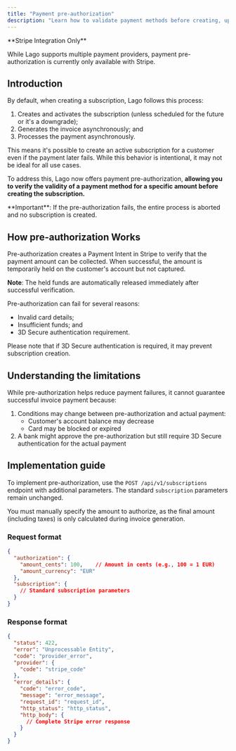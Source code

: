 ```yaml
---
title: "Payment pre-authorization"
description: "Learn how to validate payment methods before creating, upgrading, or downgrading customer subscriptions."
---
```


<Warning>
  **Stripe Integration Only**
  
  While Lago supports multiple payment providers, payment pre-authorization is currently only available with Stripe.
</Warning>

## Introduction

By default, when creating a subscription, Lago follows this process:

1. Creates and activates the subscription (unless scheduled for the future or it's a downgrade);
2. Generates the invoice asynchronously; and
3. Processes the payment asynchronously.

This means it's possible to create an active subscription for a customer even if the payment later fails. While this behavior is intentional, it may not be ideal for all use cases.

To address this, Lago now offers payment pre-authorization, **allowing you to verify the validity of a payment method for a specific amount before creating the subscription.**

<Info>
**Important**: If the pre-authorization fails, the entire process is aborted and no subscription is created.
</Info>

## How pre-authorization Works

Pre-authorization creates a Payment Intent in Stripe to verify that the payment amount can be collected. When successful, the amount is temporarily held on the customer's account but not captured. 

**Note**: The held funds are automatically released immediately after successful verification.

Pre-authorization can fail for several reasons:

- Invalid card details;
- Insufficient funds; and
- 3D Secure authentication requirement.

Please note that if 3D Secure authentication is required, it may prevent subscription creation.

## Understanding the limitations

While pre-authorization helps reduce payment failures, it cannot guarantee successful invoice payment because:

1. Conditions may change between pre-authorization and actual payment:
   - Customer's account balance may decrease
   - Card may be blocked or expired
2. A bank might approve the pre-authorization but still require 3D Secure authentication for the actual payment

## Implementation guide

To implement pre-authorization, use the `POST /api/v1/subscriptions` endpoint with additional parameters. The standard `subscription` parameters remain unchanged.

You must manually specify the amount to authorize, as the final amount (including taxes) is only calculated during invoice generation.

### Request format

```json
{
  "authorization": {
    "amount_cents": 100,    // Amount in cents (e.g., 100 = 1 EUR)
    "amount_currency": "EUR"
  },
  "subscription": {
    // Standard subscription parameters
  }
}
```

### Response format

```json
{
  "status": 422,
  "error": "Unprocessable Entity",
  "code": "provider_error",
  "provider": {
    "code": "stripe_code"
  },
  "error_details": {
    "code": "error_code",
    "message": "error_message",
    "request_id": "request_id",
    "http_status": "http_status",
    "http_body": {
      // Complete Stripe error response
    }
  }
}
```